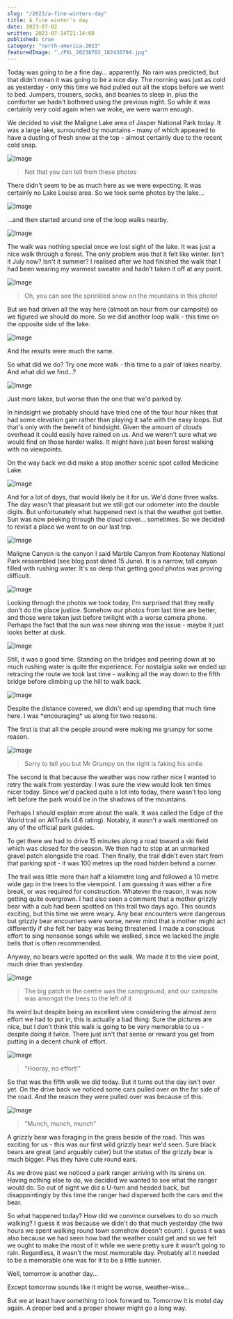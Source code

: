 ```yaml
---
slug: "/2023/a-fine-winters-day"
title: A fine winter's day
date: 2023-07-02
written: 2023-07-14T21:14:00
published: true
category: "north-america-2023"
featuredImage: "./PXL_20230702_182430794.jpg"
---
```


Today was going to be a fine day... apparently.  No rain was predicted, but that didn't mean it was going to be a nice day.  The morning was just as cold as yesterday - only this time we had pulled out all the stops before we went to bed.  Jumpers, trousers, socks, and beanies to sleep in, plus the comforter we hadn't bothered using the previous night.  So while it was certainly very cold again when we woke, we were warm enough.

We decided to visit the Maligne Lake area of Jasper National Park today.  It was a large lake, surrounded by mountains - many of which appeared to have a dusting of fresh snow at the top - almost certainly due to the recent cold snap.

![Image](PXL_20230702_182430794.jpg)

> Not that you can tell from these photos

There didn't seem to be as much here as we were expecting.  It was certainly no Lake Louise area.  So we took some photos by the lake...

![Image](PXL_20230702_180920020.jpg)

...and then started around one of the loop walks nearby.

![Image](PXL_20230702_183758949.jpg)

The walk was nothing special once we lost sight of the lake.  It was just a nice walk through a forest.  The only problem was that it felt like winter.  Isn't it July now?  Isn't it summer?  I realised after we had finished the walk that I had been wearing my warmest sweater and hadn't taken it off at any point.

![Image](PXL_20230702_191542805.jpg)

> Oh, you can see the sprinkled snow on the mountains in this photo!

But we had driven all the way here (almost an hour from our campsite) so we figured we should do more.  So we did another loop walk - this time on the opposite side of the lake.

![Image](PXL_20230702_201944778.jpg)

And the results were much the same.

So what did we do?  Try one more walk - this time to a pair of lakes nearby.  And what did we find...?

![Image](PXL_20230702_204927532.jpg)

Just more lakes, but worse than the one that we'd parked by.

In hindsight we probably should have tried one of the four hour hikes that had some elevation gain rather than playing it safe with the easy loops.  But that's only with the benefit of hindsight.  Given the amount of clouds overhead it could easily have rained on us.  And we weren't sure what we would find on those harder walks.  It might have just been forest walking with no viewpoints.

On the way back we did make a stop another scenic spot called Medicine Lake.

![Image](PXL_20230702_220433749.jpg)

And for a lot of days, that would likely be it for us.  We'd done three walks.  The day wasn't that pleasant but we still got our odometer into the double digits.  But unfortunately what happened next is that the weather got better.  Sun was now peeking through the cloud cover... sometimes.  So we decided to revisit a place we went to on our last trip.

![Image](PXL_20230702_233258042.jpg)

Maligne Canyon is the canyon I said Marble Canyon from Kootenay National Park ressembled (see blog post dated 15 June).  It is a narrow, tall canyon filled with rushing water.  It's so deep that getting good photos was proving difficult.

![Image](PXL_20230702_234101498.jpg)

Looking through the photos we took today, I'm surprised that they really don't do the place justice.  Somehow our photos from last time are better, and those were taken just before twilight with a worse camera phone.  Perhaps the fact that the sun was now shining was the issue - maybe it just looks better at dusk.

![Image](PXL_20230703_000800212.jpg)

Still, it was a good time.  Standing on the bridges and peering down at so much rushing water is quite the experience.  For nostalgia sake we ended up retracing the route we took last time - walking all the way down to the fifth bridge before climbing up the hill to walk back.

![Image](PXL_20230703_005438195.jpg)

Despite the distance covered, we didn't end up spending that much time here.  I was \*encouraging\* us along for two reasons.

The first is that all the people around were making me grumpy for some reason.

![Image](PXL_20230703_005501699.jpg)

> Sorry to tell you but Mr Grumpy on the right is faking his smile

The second is that because the weather was now rather nice I wanted to retry the walk from yesterday.  I was sure the view would look ten times nicer today.  Since we'd packed quite a lot into today, there wasn't too long left before the park would be in the shadows of the mountains.

Perhaps I should explain more about the walk.  It was called the Edge of the World trail on AllTrails (4.6 rating).  Notably, it wasn't a walk mentioned on any of the official park guides.

To get there we had to drive 15 minutes along a road toward a ski field which was closed for the season.  We then had to stop at an unmarked gravel patch alongside the road.  Then finally, the trail didn't even start from that parking spot - it was 100 metres up the road hidden behind a corner.

The trail was little more than half a kilometre long and followed a 10 metre wide gap in the trees to the viewpoint.  I am guessing it was either a fire break, or was required for construction.  Whatever the reason, it was now getting quite overgrown.  I had also seen a comment that a mother grizzly bear with a cub had been spotted on this trail two days ago.  This sounds exciting, but this time we were weary.  Any bear encounters were dangerous but grizzly bear encounters were worse, never mind that a mother might act differently if she felt her baby was being threatened.  I made a conscious effort to sing nonsense songs while we walked, since we lacked the jingle bells that is often recommended.

Anyway, no bears were spotted on the walk.  We made it to the view point, much drier than yesterday.

![Image](PXL_20230703_014302711.jpg)

> The big patch in the centre was the campground, and our campsite was amongst the trees to the left of it

Its weird but despite being an excellent view considering the almost zero effort we had to put in, this is actually a bad thing.  Sure the pictures are nice, but I don't think this walk is going to be very memorable to us - despite doing it twice.  There just isn't that sense or reward you get from putting in a decent chunk of effort.

![Image](PXL_20230703_014322495.jpg)

> "Hooray, no effort!"

So that was the fifth walk we did today.  But it turns out the day isn't over yet.  On the drive back we noticed some cars pulled over on the far side of the road.  And the reason they were pulled over was because of this:

![Image](PXL_20230703_021014537.jpg)

> "Munch, munch, munch"

A grizzly bear was foraging in the grass beside of the road.  This was exciting for us - this was our first wild grizzly bear we'd seen.  Sure black bears are great (and arguably cuter) but the status of the grizzly bear is much bigger.  Plus they have cute round ears.

As we drove past we noticed a park ranger arriving with its sirens on.  Having nothing else to do, we decided we wanted to see what the ranger would do.  So out of sight we did a U-turn and headed back, but disappointingly by this time the ranger had dispersed both the cars and the bear.

So what happened today?  How did we convince ourselves to do so much walking?  I guess it was because we didn't do that much yesterday (the two hours we spent walking round town somehow doesn't count).  I guess it was also because we had seen how bad the weather could get and so we felt we ought to make the most of it while we were pretty sure it wasn't going to rain.  Regardless, it wasn't the most memorable day.  Probably all it needed to be a memorable one was for it to be a little sunnier.

Well, tomorrow is another day...

Except tomorrow sounds like it might be worse, weather-wise...

But we at least have something to look forward to.  Tomorrow it is motel day again.  A proper bed and a proper shower might go a long way.
